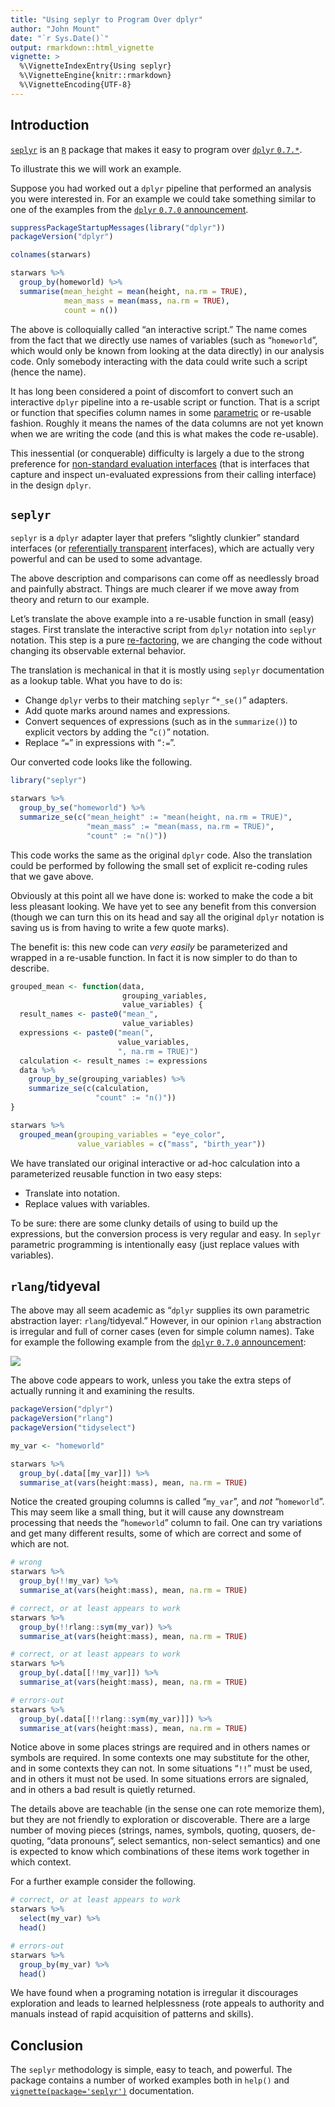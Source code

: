```yaml
---
title: "Using seplyr to Program Over dplyr"
author: "John Mount"
date: "`r Sys.Date()`"
output: rmarkdown::html_vignette
vignette: >
  %\VignetteIndexEntry{Using seplyr}
  %\VignetteEngine{knitr::rmarkdown}
  %\VignetteEncoding{UTF-8}
---
```


## Introduction

[`seplyr`](https://github.com/WinVector/seplyr) is an [`R`](https://www.r-project.org) package that makes it easy to program over [`dplyr` `0.7.*`]( https://CRAN.R-project.org/package=dplyr).

To illustrate this we will work an example.

Suppose you had worked out a `dplyr` pipeline that performed an analysis you were interested in.  For an example we could take something similar to one of the examples from the [`dplyr` `0.7.0` announcement](https://blog.rstudio.com/2017/06/13/dplyr-0-7-0/).

```r
suppressPackageStartupMessages(library("dplyr"))
packageVersion("dplyr")

colnames(starwars)

starwars %>%
  group_by(homeworld) %>%
  summarise(mean_height = mean(height, na.rm = TRUE),
            mean_mass = mean(mass, na.rm = TRUE),
            count = n())
```

The above is colloquially called "an interactive script."  The name comes from the fact that we directly use names of variables (such as "`homeworld`", which would only be known from looking at the data directly) in our analysis code.  Only somebody interacting with the data could write such a script (hence the name).

It has long been considered a point of discomfort to convert such an interactive `dplyr` pipeline into a re-usable script or function.  That is a script or function that specifies column names in some [parametric](http://www.win-vector.com/blog/2017/04/programming-over-r/) or re-usable fashion. Roughly it means the names of the data columns are not yet known when we are writing the code (and this is what makes the code re-usable).

This inessential (or conquerable) difficulty is largely a due to the strong preference for [non-standard evaluation interfaces](http://adv-r.had.co.nz/Computing-on-the-language.html) (that is interfaces that capture and inspect un-evaluated expressions from their calling interface) in the design `dplyr`.

## `seplyr`

`seplyr` is a `dplyr` adapter layer that prefers "slightly clunkier" standard interfaces (or [referentially transparent](https://en.wikipedia.org/wiki/Referential_transparency) interfaces), which are actually very powerful and can be used to some advantage.

The above description and comparisons can come off as needlessly broad and painfully abstract.  Things are much clearer if we move away from theory and return to our example.

Let's translate the above example into a re-usable function in small (easy) stages.  First translate the interactive script from `dplyr` notation into `seplyr` notation.  This step is a pure [re-factoring](https://en.wikipedia.org/wiki/Code_refactoring), we are changing the code without changing its observable external behavior.

The translation is mechanical in that it is mostly using `seplyr` documentation as a lookup table.  What you have to do is:

 * Change `dplyr` verbs to their matching `seplyr` "`*_se()`" adapters.
 * Add quote marks around names and expressions.
 * Convert sequences of expressions (such as in the `summarize()`) to explicit vectors by adding the "`c()`" notation.
 * Replace "`=`" in expressions with "`:=`".
 
Our converted code looks like the following.


```r
library("seplyr")

starwars %>%
  group_by_se("homeworld") %>%
  summarize_se(c("mean_height" := "mean(height, na.rm = TRUE)",
                 "mean_mass" := "mean(mass, na.rm = TRUE)",
                 "count" := "n()"))
```

This code works the same as the original `dplyr` code.  Also the translation could be performed by following the small set of explicit re-coding rules that we gave above.

Obviously at this point all we have done is: worked to make the code a bit less pleasant looking. We have yet to see any benefit from this conversion (though we can turn this on its head and say all the original `dplyr` notation is saving us is from having to write a few quote marks).

The benefit is: this new code can *very easily* be parameterized and wrapped in a re-usable function.  In fact it is now simpler to do than to describe.


```r
grouped_mean <- function(data, 
                         grouping_variables, 
                         value_variables) {
  result_names <- paste0("mean_", 
                         value_variables)
  expressions <- paste0("mean(", 
                        value_variables, 
                        ", na.rm = TRUE)")
  calculation <- result_names := expressions
  data %>%
    group_by_se(grouping_variables) %>%
    summarize_se(c(calculation,
                   "count" := "n()"))
}

starwars %>% 
  grouped_mean(grouping_variables = "eye_color",
               value_variables = c("mass", "birth_year"))
```

We have translated our original interactive or ad-hoc calculation into a parameterized reusable function in two easy steps:

  * Translate into \code{seplyr} notation.
  * Replace values with variables.
  
To be sure: there are some clunky details of using \code{paste0()} to build up the expressions, but the conversion process is very regular and easy. In `seplyr` parametric programming is intentionally easy (just replace values with variables).  


## `rlang`/tidyeval

The above may all seem academic as "`dplyr` supplies its own parametric abstraction layer: `rlang`/tidyeval."  However, in our opinion `rlang` abstraction is irregular and full of corner cases (even for simple column names).  Take for example the following example from the [`dplyr` `0.7.0` announcement](https://blog.rstudio.com/2017/06/13/dplyr-0-7-0/):

![](dplyr_rlan_example.png)

The above code appears to work, unless you take the extra steps of actually running it and examining the results.

```r
packageVersion("dplyr")
packageVersion("rlang")
packageVersion("tidyselect")

my_var <- "homeworld"

starwars %>%
  group_by(.data[[my_var]]) %>%
  summarise_at(vars(height:mass), mean, na.rm = TRUE)
```

Notice the created grouping columns is called "`my_var`", and *not* "`homeworld`".  This may seem like a small thing, but it will cause any downstream processing that needs the "`homeworld`" column to fail.  One can try variations and get many different results, some of which are correct and some of which are not.

```r
# wrong
starwars %>%
  group_by(!!my_var) %>%
  summarise_at(vars(height:mass), mean, na.rm = TRUE)
```


```r
# correct, or at least appears to work
starwars %>%
  group_by(!!rlang::sym(my_var)) %>%
  summarise_at(vars(height:mass), mean, na.rm = TRUE)
```

```r
# correct, or at least appears to work
starwars %>%
  group_by(.data[[!!my_var]]) %>%
  summarise_at(vars(height:mass), mean, na.rm = TRUE)
```

```r
# errors-out
starwars %>%
  group_by(.data[[!!rlang::sym(my_var)]]) %>%
  summarise_at(vars(height:mass), mean, na.rm = TRUE)
```

Notice above in some places strings are required and in others names or symbols are required.  In some contexts one may substitute for the other, and in some contexts they can not. In some situations "`!!`" must be used, and in others it must not be used. In some situations errors are signaled, and in others
a bad result is quietly returned.

The details above are teachable (in the sense one can rote memorize them), but they are not friendly to exploration or discoverable.  There are a large number of moving pieces (strings, names, symbols, quoting, quosers, de-quoting, "data pronouns", select semantics, non-select semantics) and one is expected to know which combinations of these items work together in which context.

For a further example consider the following.

```r
# correct, or at least appears to work
starwars %>%
  select(my_var) %>%
  head()

# errors-out
starwars %>%
  group_by(my_var) %>%
  head()
```

We have found when a programing notation is irregular it discourages exploration and leads to learned helplessness (rote appeals to authority and manuals instead of rapid acquisition of patterns and skills).

## Conclusion

The `seplyr` methodology is simple, easy to teach, and powerful.  The package contains a number of worked examples both in `help()` and [`vignette(package='seplyr')`](https://winvector.github.io/seplyr/articles/seplyr.html) documentation. 

